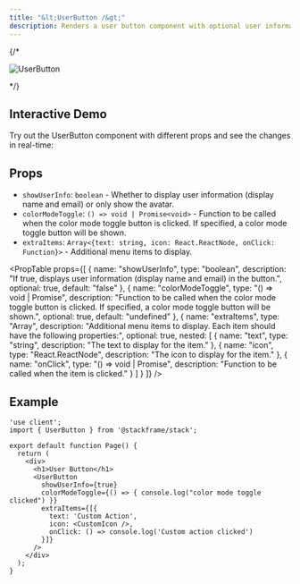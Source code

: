 ```yaml
---
title: "&lt;UserButton /&gt;"
description: Renders a user button component with optional user information, color mode toggle, and extra menu items.
---
```


{/* <div className="stack-white-image-showcase stack-250h">
  <img src="../imgs/user-button.png" alt="UserButton" />
</div> */}

<StackUserButton />

## Interactive Demo

Try out the UserButton component with different props and see the changes in real-time:

<UserButtonDemo />

## Props

- `showUserInfo`: `boolean` - Whether to display user information (display name and email) or only show the avatar.
- `colorModeToggle`: `() => void | Promise<void>` - Function to be called when the color mode toggle button is clicked. If specified, a color mode toggle button will be shown.
- `extraItems`: `Array<{text: string, icon: React.ReactNode, onClick: Function}>` - Additional menu items to display.

<PropTable
  props={[
    {
      name: "showUserInfo",
      type: "boolean",
      description: "If true, displays user information (display name and email) in the button.",
      optional: true,
      default: "false"
    },
    {
      name: "colorModeToggle",
      type: "() => void | Promise<void>",
      description: "Function to be called when the color mode toggle button is clicked. If specified, a color mode toggle button will be shown.",
      optional: true,
      default: "undefined"
    },
    {
      name: "extraItems",
      type: "Array",
      description: "Additional menu items to display. Each item should have the following properties:",
      optional: true,
      nested: [
        {
          name: "text",
          type: "string",
          description: "The text to display for the item."
        },
        {
          name: "icon",
          type: "React.ReactNode",
          description: "The icon to display for the item."
        },
        {
          name: "onClick",
          type: "() => void | Promise<void>",
          description: "Function to be called when the item is clicked."
        }
      ]
    }
  ]}
/>

## Example

```tsx
'use client';
import { UserButton } from '@stackframe/stack';

export default function Page() {
  return (
    <div>
      <h1>User Button</h1>
      <UserButton
        showUserInfo={true}
        colorModeToggle={() => { console.log("color mode toggle clicked") }}
        extraItems={[{
          text: 'Custom Action',
          icon: <CustomIcon />,
          onClick: () => console.log('Custom action clicked')
        }]}
      />
    </div>
  );
}
```
